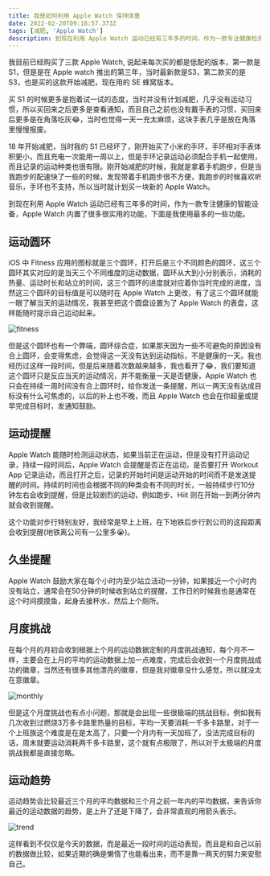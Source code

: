 ```yaml
---
title: 我是如何利用 Apple Watch 保持体重
date: 2022-02-20T09:18:57.373Z
tags: [减肥, 'Apple Watch']
description: 到现在利用 Apple Watch 运动已经有三年多的时间，作为一款专注健康检测的运动设备，Apple Watch 内置了很多很实用的功能，下面是我使用最多的一些功能
---
```


我目前已经购买了三款 Apple Watch, 说起来每次买的都是低配的版本，第一款是 S1，但是是在 Apple watch 推出的第三年，当时最新款是S3，第二款买的是 S3，也是买的这款开始减肥，现在用的 SE 蜂窝版本。

买 S1 的时候更多是抱着试一试的态度，当时并没有计划减肥，几乎没有运动习惯，所以买回来之后更多是查看通知，而且自己之前也没有戴手表的习惯，买回来后更多是在角落吃灰😂，当时也觉得一天一充太麻烦，这块手表几乎是放在角落里慢慢报废。

18 年开始减肥，当时我的 S1 已经坏了，刚开始买了小米的手环，手环相对手表体积更小，而且充电一次能用一周以上，但是手环记录运动必须配合手机一起使用，而且记录的运动种类也很有限。刚开始减肥的时候，我就是拿着手机跑步，但是当我跑步的配速快了一些的时候，发现带着手机跑步很不方便，我跑步的时候喜欢听音乐，手环也不支持，所以当时就计划买一块新的 Apple Watch。

到现在利用 Apple Watch 运动已经有三年多的时间，作为一款专注健康的智能设备，Apple Watch 内置了很多很实用的功能，下面是我使用最多的一些功能。

## 运动圆环

iOS 中 Fitness 应用的图标就是三个圆环，打开后是三个不同颜色的圆环，这三个圆环其实对应的是当天三个不同维度的运动数据，圆环从大到小分别表示，消耗的热量、运动时长和站立的时间，这三个圆环的进度就对应着你当时完成的进度，当然这三个圆环的目标值是可以随时在 Apple Watch 上更改，有了这三个圆环就能一眼了解当天的运动情况，我甚至把这个圆盘设置为了 Apple Watch 的表盘，这样能随时提示自己运动起来。

![fitness](./fitness.jpeg)

但是这个圆环也有一个弊端，圆环综合症，如果那天因为一些不可避免的原因没有合上圆环，会变得焦虑，会觉得这一天没有达到运动指标，不是健康的一天。我也经历过这样一段时间，但是后来随着次数越来越多，我也看开了😂，我们要知道这个圆环只是反应当天的运动情况，并不能衡量一天是否健康，Apple Watch 也只会在持续一周时间没有合上圆环时，给你发送一条提醒，所以一两天没有达成目标没有什么可焦虑的，以后的补上也不晚，而且 Apple Watch 也会在你超量或提早完成目标时，发通知鼓励。

## 运动提醒

Apple Watch 能随时检测运动状态，如果当前正在运动，但是没有打开运动记录，持续一段时间后，Apple Watch 会提醒是否正在运动，是否要打开 Workout App 记录运动，而且打开之后，记录的开始时间是运动开始的时间而不是发送提醒的时间。持续的时间也会根据不同的种类会有不同的时长，一般持续步行10分钟左右会收到提醒，但是比较剧烈的运动，例如跑步、Hiit 则在开始一到两分钟内就会收到提醒。

这个功能对步行特别友好，我经常是早上上班，在下地铁后步行到公司的这段距离会收到提醒(地铁离公司有一公里多😭)。

## 久坐提醒

Apple Watch 鼓励大家在每个小时内至少站立活动一分钟，如果接近一个小时内没有站立，通常会在50分钟的时候收到站立的提醒，工作日的时候我也是通常在这个时间摸摸鱼，起身去接杯水，然后上个厕所。

## 月度挑战

在每个月的月初会收到根据上个月的运动数据定制的月度挑战通知，每个月不一样，主要会在上月的平均的运动数据上加一点难度，完成后会收到一个月度挑战成功的徽章，当然还有很多其他漂亮的徽章，但是我对徽章没什么感觉，所以就没太在意徽章。

![monthly](./monthly.jpeg)

但是这个月度挑战也有点小问题，那就是会出现一些很极端的挑战目标，例如我有几次收到过燃烧3万多卡路里热量的目标，平均一天要消耗一千多卡路里，对于一个上班族这个难度是在是太高了，只要一个月内有一天加班了，没法完成目标的话，周末就要运动消耗两千多卡路里，这个就有点极限了，所以对于太极端的月度挑战我都是直接忽略。

## 运动趋势

运动趋势会比较最近三个月的平均数据和三个月之前一年内的平均数据，来告诉你最近的运动数据的趋势，是上升了还是下降了，会非常直观的用箭头表示。

![trend](./trend.jpeg)

这样看到不仅仅是今天的数据，而是最近一段时间的运动表现，而且是和自己以前的数据做比较，如果近期的确是懒惰了也能看出来，而不是靠一两天的努力来安慰自己。
